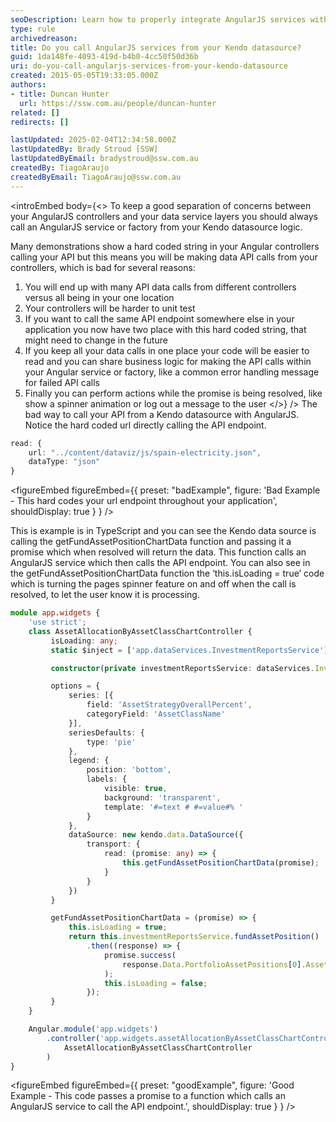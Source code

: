 ```yaml
---
seoDescription: Learn how to properly integrate AngularJS services with Kendo DataSource for cleaner code and better maintainability.
type: rule
archivedreason:
title: Do you call AngularJS services from your Kendo datasource?
guid: 1da148fe-4093-419d-b4b0-4cc50f50d36b
uri: do-you-call-angularjs-services-from-your-kendo-datasource
created: 2015-05-05T19:33:05.000Z
authors:
- title: Duncan Hunter
  url: https://ssw.com.au/people/duncan-hunter
related: []
redirects: []

lastUpdated: 2025-02-04T12:34:58.000Z
lastUpdatedBy: Brady Stroud [SSW]
lastUpdatedByEmail: bradystroud@ssw.com.au
createdBy: TiagoAraujo
createdByEmail: TiagoAraujo@ssw.com.au
---
```


<introEmbed
  body={<>
To keep a good separation of concerns between your AngularJS controllers and your data service layers you should always call an AngularJS service or factory from your Kendo datasource logic.

Many demonstrations show a hard coded string in your Angular controllers calling your API but this means you will be making data API calls from your controllers, which is bad for several reasons:

1. You will end up with many API data calls from different controllers versus all being in your one location
2. Your controllers will be harder to unit test
3. If you want to call the same API endpoint somewhere else in your application you now have two place with this hard coded string, that might need to change in the future
4. If you keep all your data calls in one place your code will be easier to read and you can share business logic for making the API calls within your Angular service or factory, like a common error handling message for failed API calls
5. Finally you can perform actions while the promise is being resolved, like show a spinner animation or log out a message to the user
  </>}
/>
The bad way to call your API from a Kendo datasource with AngularJS. Notice the hard coded url directly calling the API endpoint.

```ts
read: {
    url: "../content/dataviz/js/spain-electricity.json",
    dataType: "json"
}
```

<figureEmbed figureEmbed={{
  preset: "badExample",
  figure: 'Bad Example - This hard codes your url endpoint throughout your application',
  shouldDisplay: true
} } />


This is example is in TypeScript and you can see the Kendo data source is calling the getFundAssetPositionChartData function and passing it a promise which when resolved will return the data. This function calls an AngularJS service which then calls the API endpoint. You can also see in the getFundAssetPositionChartData function the ‘this.isLoading = true’ code which is turning the pages spinner feature on and off when the call is resolved, to let the user know it is processing.

```ts
module app.widgets {
    'use strict';
    class AssetAllocationByAssetClassChartController {
         isLoading: any;
         static $inject = ['app.dataServices.InvestmentReportsService']

         constructor(private investmentReportsService: dataServices.InvestmentReportsService) { }

         options = {
             series: [{
                 field: 'AssetStrategyOverallPercent',
                 categoryField: 'AssetClassName'
             }],
             seriesDefaults: {
                 type: 'pie'
             },
             legend: {
                 position: 'bottom',
                 labels: {
                     visible: true,
                     background: 'transparent',
                     template: '#=text # #=value#% '
                 }
             },
             dataSource: new kendo.data.DataSource({
                 transport: {
                     read: (promise: any) => {
                         this.getFundAssetPositionChartData(promise);
                     }
                 }
             })
         }

         getFundAssetPositionChartData = (promise) => {
             this.isLoading = true;
             return this.investmentReportsService.fundAssetPosition()
                 .then((response) => {
                     promise.success(
                         response.Data.PortfolioAssetPositions[0].AssetClassDetailList
                     );
                     this.isLoading = false;
                 });
         }
    }

    Angular.module('app.widgets')
        .controller('app.widgets.assetAllocationByAssetClassChartController',
            AssetAllocationByAssetClassChartController
        )
}
```

<figureEmbed figureEmbed={{
  preset: "goodExample",
  figure: 'Good Example - This code passes a promise to a function which calls an AngularJS service to call the API endpoint.',
  shouldDisplay: true
} } />
